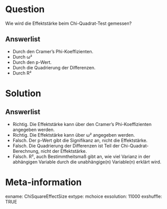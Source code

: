 Question
========

Wie wird die Effektstärke beim Chi-Quadrat-Test gemessen?

Answerlist
----------

* Durch den Cramer's Phi-Koeffizienten.
* Durch ω²
* Durch den p-Wert.
* Durch die Quadrierung der Differenzen.
* Durch R²

Solution
========

Answerlist
----------

* Richtig. Die Effektstärke kann über den Cramer's Phi-Koeffizienten angegeben werden.
* Richtig. Die Effektstärke kann über ω² angegeben werden.
* Falsch. Der p-Wert gibt die Signifikanz an, nicht die Effektstärke.
* Falsch. Die Quadrierung der Differenzen ist Teil der Chi-Quadrat-Berechnung, nicht der Effektstärke.
* Falsch. R², auch Bestimmtheitsmaß gibt an, wie viel Varianz in der abhängigen Variable durch die unabhängige(n) Variable(n) erklärt wird.

Meta-information
================
exname: ChiSquareEffectSize
extype: mchoice
exsolution: 11000
exshuffle: TRUE
